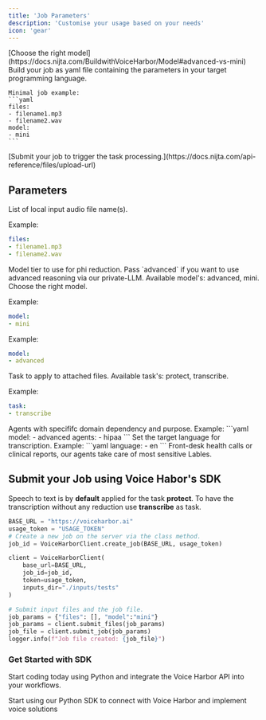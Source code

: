 ```yaml
---
title: 'Job Parameters'
description: 'Customise your usage based on your needs'
icon: 'gear'
---
```


<Steps>
  <Step title="Define your parameter based on data sensitivity.">
    [Choose the right model](https://docs.nijta.com/BuildwithVoiceHarbor/Model#advanced-vs-mini)
  </Step>
  <Step title="Build Job File">
    Build your job as yaml file containing the parameters in your target programming language.

    Minimal job example: 
    ```yaml
    files:
    - filename1.mp3
    - filename2.wav
    model:
    - mini
    ```
  </Step>
  <Step title="Submit Job File">
    [Submit your job to trigger the task processing.](https://docs.nijta.com/api-reference/files/upload-url)
  </Step>
</Steps>

## Parameters

<ResponseField name="files" type="list" required>
List of local input audio file name(s).  

Example: 
```yaml
files:
- filename1.mp3
- filename2.wav
```
</ResponseField>

<ResponseField name="model" type="string" default="mini">
Model tier to use for phi reduction. Pass `advanced` if you want to use advanced reasoning via our private-LLM. Available model's: advanced, mini.

<CardGroup cols={1}>
  <Card
    title="Advanced vs. Mini"
    icon="palette"
    href="https://docs.nijta.com/BuildwithVoiceHarbor/Model"
  >
    Choose the right model.
  </Card>
</CardGroup>

Example: 
```yaml
model:
- mini
```

Example: 
```yaml
model:
- advanced
```
</ResponseField>

<ResponseField name="task" type="string" default="protect">
  Task to apply to attached files. Available task's: protect, transcribe.

Example: 
```yaml
task:
- transcribe
```
</ResponseField>

<ResponseField name="agents" type="list" default="health-generic">
  Agents with specififc domain dependency and purpose.
Example: 
```yaml
model:
- advanced
agents:
- hipaa
```
</ResponseField>

<ResponseField name="language" type="string" default="en">
  Set the target language for transcription. 
Example: 
```yaml
language:
- en
```
</ResponseField>


<CardGroup cols={1}>
  <Card
    title="Available Agents"
    icon="brain"
    href="https://docs.nijta.com/BuildwithVoiceHarbor/Model#advanced-model-labels"
  >
    Front-desk health calls or clinical reports, our agents take care of most sensitive Lables.
  </Card>
</CardGroup>

## Submit your Job using Voice Habor's SDK 

<Tip>

Speech to text is by **default** applied for the task **protect**. To have the transcription without any reduction use **transcribe** as task.  

</Tip>


```python
BASE_URL = "https://voiceharbor.ai"
usage_token = "USAGE_TOKEN"
# Create a new job on the server via the class method.
job_id = VoiceHarborClient.create_job(BASE_URL, usage_token)

client = VoiceHarborClient(
    base_url=BASE_URL,
    job_id=job_id,
    token=usage_token,
    inputs_dir="./inputs/tests"
)

# Submit input files and the job file. 
job_params = {"files": [], "model":"mini"}  
job_params = client.submit_files(job_params)
job_file = client.submit_job(job_params)
logger.info(f"Job file created: {job_file}")
```

### Get Started with SDK

Start coding today using Python and integrate the Voice Harbor API into your workflows.

<CardGroup cols={1}>
  <Card
    title="Python SDK"
    icon="python"
    href="https://github.com/Nijta-API/voice-harbor-client/tree/main/python"
  >
    Start using our Python SDK to connect with Voice Harbor and implement voice solutions
  </Card>
</CardGroup>
